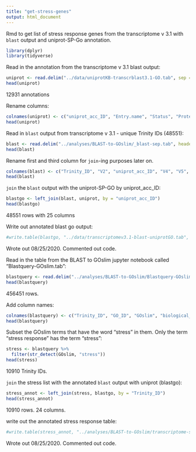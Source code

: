 ```yaml
---
title: "get-stress-genes"
output: html_document
---
```

Rmd to get list of stress response genes from the transcriptome v 3.1 with `blast` output and uniprot-SP-Go annotation. 

```r
library(dplyr)
library(tidyverse)
```

Read in the annotation from the transcriptome v 3.1 blast output:
```r
uniprot <- read.delim("../data/uniprotKB-transcrblast3.1-GO.tab", sep = '\t', header = TRUE)
head(uniprot)
```
12931 annotations 

Rename columns:
```r
colnames(uniprot) <- c("uniprot_acc_ID", "Entry.name", "Status", "Protein.names", "Geme.names", "Organism", "Length", "Gene.ontology.biological.process", "Gene.ontology.cellular.component", "Gene.ontology.GO", "Gene.ontology.molecular.function", "Gene.ontology.IDs")
head(uniprot)
```

Read in `blast` output from transcriptome v 3.1 - unique Trinity IDs (48551):
```r
blast <- read.delim("../analyses/BLAST-to-GOslim/_blast-sep.tab", header = FALSE)
head(blast)
```

Rename first and third column for `join`-ing purposes later on. 
```r
colnames(blast) <- c("Trinity_ID", "V2", "uniprot_acc_ID", "V4", "V5", "V6", "V7", "V8", "V9", "V10", "V11", "V12", "V13", "V14")
head(blast)
```

`join` the `blast` output with the uniprot-SP-GO by uniprot_acc_ID:
```r
blastgo <- left_join(blast, uniprot, by = "uniprot_acc_ID")
head(blastgo)
```
48551 rows with 25 columns

Write out annotated blast go output:
```r
#write.table(blastgo, "../data/transcriptomev3.1-blast-uniprotGO.tab", sep = '\t', quote = FALSE, row.names = FALSE)
```
Wrote out 08/25/2020. Commented out code. 


Read in the table from the BLAST to GOslim jupyter notebook called "Blastquery-GOslim.tab":
```r
blastquery <- read.delim("../analyses/BLAST-to-GOslim/Blastquery-GOslim.tab", sep = '\t', header = FALSE)
head(blastquery)
```
456451 rows.

Add column names:
```r
colnames(blastquery) <- c("Trinity_ID", "GO_ID", "GOslim", "biological_process")
head(blastquery)
```

Subset the GOslim terms that have the word "stress" in them. Only the term "stress response" has the term "stress":
```r
stress <- blastquery %>%
  filter(str_detect(GOslim, "stress"))
head(stress)
```
10910 Trinity IDs.

`join` the stress list with the annotated `blast` output with uniprot (blastgo):
```r
stress_annot <- left_join(stress, blastgo, by = "Trinity_ID")
head(stress_annot)
```
10910 rows. 24 columns.       


write out the annotated stress response table:
```r
#write.table(stress_annot, "../analyses/BLAST-to-GOslim/transcriptome-stress-genes.tab", sep = '\t', quote = FALSE, row.names = FALSE)
```
Wrote out 08/25/2020. Commented out code. 









